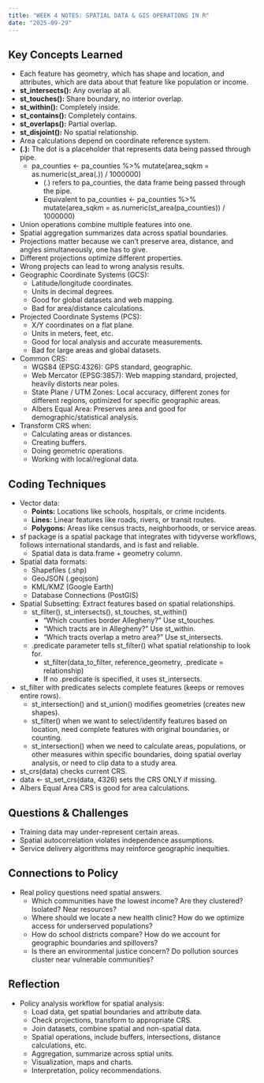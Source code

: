 ```yaml
---
title: "WEEK 4 NOTES: SPATIAL DATA & GIS OPERATIONS IN R"
date: "2025-09-29"
---
```


## Key Concepts Learned

-   Each feature has geometry, which has shape and location, and attributes, which are data about that feature like population or income.
-   **st_intersects():** Any overlap at all.
-   **st_touches():** Share boundary, no interior overlap.
-   **st_within():** Completely inside.
-   **st_contains():** Completely contains.
-   **st_overlaps():** Partial overlap.
-   **st_disjoint():** No spatial relationship.
-   Area calculations depend on coordinate reference system.
-   **(.):** The dot is a placeholder that represents data being passed through pipe.
    -   pa_counties \<- pa_counties %\>% mutate(area_sqkm = as.numeric(st_area(.)) / 1000000)
        -   (.) refers to pa_counties, the data frame being passed through the pipe.
        -   Equivalent to pa_counties \<- pa_counties %\>% mutate(area_sqkm = as.numeric(st_area(pa_counties)) / 1000000)
-   Union operations combine multiple features into one.
-   Spatial aggregation summarizes data across spatial boundaries.
-   Projections matter because we can't preserve area, distance, and angles simultaneously, one has to give.
-   Different projections optimize different properties.
-   Wrong projects can lead to wrong analysis results.
-   Geographic Coordinate Systems (GCS):
    -   Latitude/longitude coordinates.
    -   Units in decimal degrees.
    -   Good for global datasets and web mapping.
    -   Bad for area/distance calculations.
-   Projected Coordinate Systems (PCS):
    -   X/Y coordinates on a flat plane.
    -   Units in meters, feet, etc.
    -   Good for local analysis and accurate measurements.
    -   Bad for large areas and global datasets.
-   Common CRS:
    -   WGS84 (EPSG:4326): GPS standard, geographic.
    -   Web Mercator (EPSG:3857): Web mapping standard, projected, heavily distorts near poles.
    -   State Plane / UTM Zones: Local accuracy, different zones for different regions, optimized for specific geographic areas.
    -   Albers Equal Area: Preserves area and good for demographic/statistical analysis.
-   Transform CRS when:
    -   Calculating areas or distances.
    -   Creating buffers.
    -   Doing geometric operations.
    -   Working with local/regional data.

## Coding Techniques

-   Vector data:
    -   **Points:** Locations like schools, hospitals, or crime incidents.
    -   **Lines:** Linear features like roads, rivers, or transit routes.
    -   **Polygons:** Areas like census tracts, neighborhoods, or service areas.
-   sf package is a spatial package that integrates with tidyverse workflows, follows international standards, and is fast and reliable.
    -   Spatial data is data.frame + geometry column.
-   Spatial data formats:
    -   Shapefiles (.shp)
    -   GeoJSON (.geojson)
    -   KML/KMZ (Google Earth)
    -   Database Connections (PostGIS)
-   Spatial Subsetting: Extract features based on spatial relationships.
    -   st_filter(), st_intersects(), st_touches, st_within()
        -   "Which counties border Allegheny?" Use st_touches.
        -   "Which tracts are in Allegheny?" Use st_within.
        -   "Which tracts overlap a metro area?" Use st_intersects.
    -   .predicate parameter tells st_filter() what spatial relationship to look for.
        -   st_filter(data_to_filter, reference_geometry, .predicate = relationship)
        -   If no .predicate is specified, it uses st_intersects.
-   st_filter with predicates selects complete features (keeps or removes entire rows).
    -   st_intersection() and st_union() modifies geometries (creates new shapes).
    -   st_filter() when we want to select/identify features based on location, need complete features with original boundaries, or counting.
    -   st_intersection() when we need to calculate areas, populations, or other measures within specific boundaries, doing spatial overlay analysis, or need to clip data to a study area.
-   st_crs(data) checks current CRS.
-   data \<- st_set_crs(data, 4326) sets the CRS ONLY if missing.
-   Albers Equal Area CRS is good for area calculations.

## Questions & Challenges

-   Training data may under-represent certain areas.
-   Spatial autocorrelation violates independence assumptions.
-   Service delivery algorithms may reinforce geographic inequities.

## Connections to Policy

-   Real policy questions need spatial answers.
    -   Which communities have the lowest income? Are they clustered? Isolated? Near resources?
    -   Where should we locate a new health clinic? How do we optimize access for underserved populations?
    -   How do school districts compare? How do we account for geographic boundaries and spillovers?
    -   Is there an environmental justice concern? Do pollution sources cluster near vulnerable communities?

## Reflection

-   Policy analysis workflow for spatial analysis:
    -   Load data, get spatial boundaries and attribute data.
    -   Check projections, transform to appropriate CRS.
    -   Join datasets, combine spatial and non-spatial data.
    -   Spatial operations, include buffers, intersections, distance calculations, etc.
    -   Aggregation, summarize across sptial units.
    -   Visualization, maps and charts.
    -   Interpretation, policy recommendations.
